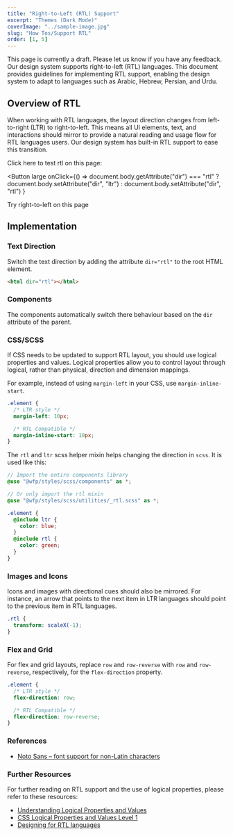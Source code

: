 ```yaml
---
title: "Right-to-Left (RTL) Support"
excerpt: "Themes (Dark Mode)"
coverImage: "../sample-image.jpg"
slug: "How Tos/Support RTL"
order: [1, 5]
---
```


<Callout title="Draft" kind="warning">
  This page is currently a draft. Please let us know if you have any feedback.
</Callout>
Our design system supports right-to-left (RTL) languages. This document provides
guidelines for implementing RTL support, enabling the design system to adapt to languages
such as Arabic, Hebrew, Persian, and Urdu.

## Overview of RTL

When working with RTL languages, the layout direction changes from left-to-right (LTR) to right-to-left. This means all UI elements, text, and interactions should mirror to provide a natural reading and usage flow for RTL languages users. Our design system has built-in RTL support to ease this transition.

Click here to test rtl on this page:

<Button
  large
  onClick={() =>
    document.body.getAttribute("dir") === "rtl"
      ? document.body.setAttribute("dir", "ltr")
      : document.body.setAttribute("dir", "rtl")
  }
>
  Try right-to-left on this page
</Button>
## Implementation

### Text Direction

Switch the text direction by adding the attribute `dir="rtl"` to the root HTML element.

```html
<html dir="rtl"></html>
```

### Components

The components automatically switch there behaviour based on the `dir` attribute of the parent.

### CSS/SCSS

If CSS needs to be updated to support RTL layout, you should use logical properties and values. Logical properties allow you to control layout through logical, rather than physical, direction and dimension mappings.

For example, instead of using `margin-left` in your CSS, use `margin-inline-start`.

```css
.element {
  /* LTR style */
  margin-left: 10px;

  /* RTL Compatible */
  margin-inline-start: 10px;
}
```

The `rtl` and `ltr` scss helper mixin helps changing the direction in `scss`. It is used like this:

```scss
// Import the entire components library
@use "@wfp/styles/scss/components" as *;

// Or only import the rtl mixin
@use "@wfp/styles/scss/utilities/_rtl.scss" as *;

.element {
  @include ltr {
    color: blue;
  }
  @include rtl {
    color: green;
  }
}
```

### Images and Icons

Icons and images with directional cues should also be mirrored. For instance, an arrow that points to the next item in LTR languages should point to the previous item in RTL languages.

```css
.rtl {
  transform: scaleX(-1);
}
```

### Flex and Grid

For flex and grid layouts, replace `row` and `row-reverse` with `row` and `row-reverse`, respectively, for the `flex-direction` property.

```css
.element {
  /* LTR style */
  flex-direction: row;

  /* RTL Compatible */
  flex-direction: row-reverse;
}
```

### References

- [Noto Sans – font support for non-Latin characters](/documentation/guidelines/typography)

### Further Resources

For further reading on RTL support and the use of logical properties, please refer to these resources:

- [Understanding Logical Properties and Values](https://developer.mozilla.org/en-US/docs/Web/CSS/CSS_Logical_Properties)
- [CSS Logical Properties and Values Level 1](https://www.w3.org/TR/css-logical-1/)
- [Designing for RTL languages](https://material.io/design/usability/bidirectionality.html)
